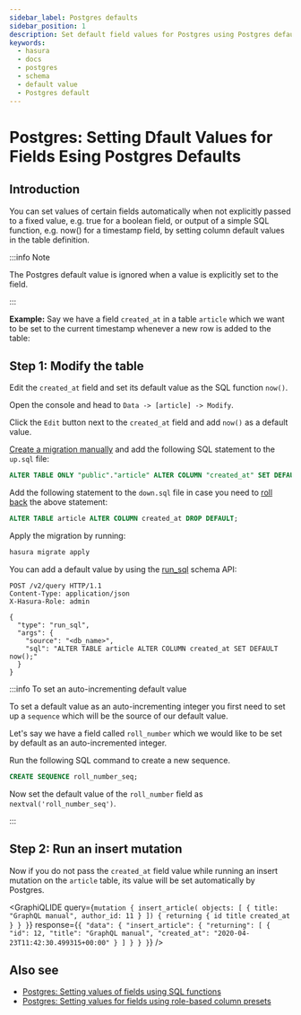 ```yaml
---
sidebar_label: Postgres defaults
sidebar_position: 1
description: Set default field values for Postgres using Postgres defaults in Hasura
keywords:
  - hasura
  - docs
  - postgres
  - schema
  - default value
  - Postgres default
---
```



# Postgres: Setting Dfault Values for Fields Esing Postgres Defaults

## Introduction

You can set values of certain fields automatically when not explicitly passed to a fixed value, e.g. true for a boolean
field, or output of a simple SQL function, e.g. now() for a timestamp field, by setting column default values in the
table definition.

:::info Note

The Postgres default value is ignored when a value is explicitly set to the field.

:::

**Example:** Say we have a field `created_at` in a table `article` which we want to be set to the current timestamp
whenever a new row is added to the table:

## Step 1: Modify the table

Edit the `created_at` field and set its default value as the SQL function `now()`.

<Tabs className="api-tabs">
<TabItem value="console" label="Console">

Open the console and head to `Data -> [article] -> Modify`.

Click the `Edit` button next to the `created_at` field and add `now()` as a default value.

<Thumbnail src='/img/schema/add-default-value.png' alt='Modify the table in the console' width='1000px' />

</TabItem>
<TabItem value="cli" label="CLI">

[Create a migration manually](/migrations-metadata-seeds/manage-migrations.mdx#create-manual-migrations) and add the
following SQL statement to the `up.sql` file:

```sql
ALTER TABLE ONLY "public"."article" ALTER COLUMN "created_at" SET DEFAULT now();
```

Add the following statement to the `down.sql` file in case you need to
[roll back](/migrations-metadata-seeds/manage-migrations.mdx#roll-back-migrations) the above statement:

```sql
ALTER TABLE article ALTER COLUMN created_at DROP DEFAULT;
```

Apply the migration by running:

```bash
hasura migrate apply
```

</TabItem>
<TabItem value="api" label="API">

You can add a default value by using the [run_sql](/api-reference/schema-api/run-sql.mdx#schema-run-sql) schema API:

```http
POST /v2/query HTTP/1.1
Content-Type: application/json
X-Hasura-Role: admin

{
  "type": "run_sql",
  "args": {
    "source": "<db_name>",
    "sql": "ALTER TABLE article ALTER COLUMN created_at SET DEFAULT now();"
  }
}
```

</TabItem>
</Tabs>

:::info To set an auto-incrementing default value

To set a default value as an auto-incrementing integer you first need to set up a `sequence` which will be the source of
our default value.

Let's say we have a field called `roll_number` which we would like to be set by default as an auto-incremented integer.

Run the following SQL command to create a new sequence.

```sql
CREATE SEQUENCE roll_number_seq;
```

Now set the default value of the `roll_number` field as `nextval('roll_number_seq')`.

:::

## Step 2: Run an insert mutation

Now if you do not pass the `created_at` field value while running an insert mutation on the `article` table, its value
will be set automatically by Postgres.

<GraphiQLIDE
  query={`mutation {
  insert_article(
    objects: [
      {
        title: "GraphQL manual",
        author_id: 11
      }
    ]) {
    returning {
      id
      title
      created_at
    }
  }
}`}
  response={`{
  "data": {
    "insert_article": {
      "returning": [
        {
          "id": 12,
          "title": "GraphQL manual",
          "created_at": "2020-04-23T11:42:30.499315+00:00"
        }
      ]
    }
  }
}`}
/>

## Also see

- [Postgres: Setting values of fields using SQL functions](/schema/postgres/default-values/sql-functions.mdx)
- [Postgres: Setting values for fields using role-based column presets](/schema/postgres/default-values/column-presets.mdx)
